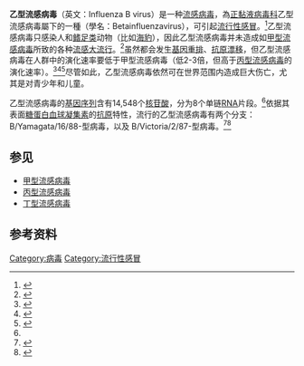{{NoteTA|G1=ME}}
{{Virusbox
| image = Ijms-18-00020-g001.B.png
| image_alt = 
| image_caption = 乙型流感病毒的病毒結構
| parent = Betainfluenzavirus
| species = Influenza B virus
| synonyms = 
;物種
* ''Influenza type B virus''<ref>ICTV 2nd Report Fenner, F. (1976). Classification and nomenclature of viruses. Second report of the International Committee on Taxonomy of Viruses. Intervirology 7: 1-115. p57 https://talk.ictvonline.org/ictv/proposals/ICTV%202nd%20Report.pdf {{Wayback|url=https://talk.ictvonline.org/ictv/proposals/ICTV%202nd%20Report.pdf |date=20211119215322 }}</ref>
*''Influenza virus B''<ref>ICTV 6th Report Murphy, F. A., Fauquet, C. M., Bishop, D. H. L., Ghabrial, S. A., Jarvis, A. W. Martelli, G. P. Mayo, M. A. & Summers, M. D.(eds)(1995). Virus Taxonomy. Sixthreport of the International Committee on Taxonomy of Viruses. Archives of Virology Supplement 10, p297 https://talk.ictvonline.org/ictv/proposals/ICTV%206th%20Report.pdf {{Wayback|url=https://talk.ictvonline.org/ictv/proposals/ICTV%206th%20Report.pdf |date=20211103070608 }}</ref>
;屬
*''Influenzavirus B''<ref name="2017.011M">{{cite web |last1=Smith |first1=Gavin JD |display-authors=etal |title=Changing individual genus and species names in the family Orthomyxoviridae |url=https://talk.ictvonline.org/ictv/proposals/2017.011M.A.v2.Orthomyxoviridae_ren.zip |website=International Committee on Taxonomy of Viruses (ICTV) |accessdate=22 March 2019 |language=en |date=8 June 2017 |archive-date=2021-11-19 |archive-url=https://web.archive.org/web/20211119213715/https://talk.ictvonline.org/ictv/proposals/2017.011M.A.v2.Orthomyxoviridae_ren.zip }}</ref>
| synonyms_ref = 
| subdivision_ranks = 
| subdivision = 
}}
'''乙型流感病毒'''（英文：Influenza B virus）是一种[[流感病毒|流感病毒]]，為[[正黏液病毒科|正黏液病毒科]]乙型流感病毒屬下的一種（學名：Betainfluenzavirus），可引起[[流行性感冒|流行性感冒]]。<ref name=":0">{{Cite web|title=Complete genomes: Betainfluenzavirus|url=https://www.ncbi.nlm.nih.gov/genomes/GenomesGroup.cgi?taxid=197912|accessdate=2021-01-05|work=www.ncbi.nlm.nih.gov|archive-date=2021-09-24|archive-url=https://web.archive.org/web/20210924160224/https://www.ncbi.nlm.nih.gov/genomes/GenomesGroup.cgi?taxid=197912}}</ref>乙型流感病毒只感染人和[[鳍足类|鳍足类]]动物（比如[[海豹|海豹]]），因此乙型流感病毒并未造成如[[甲型流感病毒|甲型流感病毒]]所致的各种[[流感|流感]][[大流行|大流行]]。<ref name="pmid108075752">{{cite journal|title=Influenza B virus in seals|journal=Science|issue=5468|doi=10.1126/science.288.5468.1051|year=2000|volume=288|pages=1051–53|bibcode=2000Sci...288.1051O|pmid=10807575|vauthors=Osterhaus AD, Rimmelzwaan GF, Martina BE, Bestebroer TM, Fouchier RA}}</ref>虽然都会发生[[基因重排|基因重排]]、[[抗原漂移|抗原漂移]]，但乙型流感病毒在人群中的演化速率要低于甲型流感病毒（低2-3倍，但高于[[丙型流感病毒|丙型流感病毒]]的演化速率）。<ref name="pmid11779385">{{cite journal|title=The evolution of human influenza viruses|journal=Philos. Trans. R. Soc. Lond. B Biol. Sci.|issue=1416|doi=10.1098/rstb.2001.0999|year=2001|volume=356|pages=1861–70|pmc=1088562|pmid=11779385|vauthors=Hay AJ, Gregory V, Douglas AR, Lin YP}}</ref><ref name="pmid15258979">{{cite journal|title=Genetic diversity of influenza B virus: The frequent reassortment and cocirculation of the genetically distinct reassortant viruses in a community|journal=J. Med. Virol.|issue=1|doi=10.1002/jmv.20156|year=2004|volume=74|pages=132–40|pmid=15258979|vauthors=Matsuzaki Y, Sugawara K, Takashita E, Muraki Y, Hongo S, Katsushima N, Mizuta K, Nishimura H}}</ref><ref name="pmid101963392">{{cite journal|title=Comparative Analysis of Evolutionary Mechanisms of the Hemagglutinin and Three Internal Protein Genes of Influenza B Virus: Multiple Cocirculating Lineages and Frequent Reassortment of the NP, M, and NS Genes|url=https://archive.org/details/sim_journal-of-virology_1999-05_73_5/page/4413|journal=J. Virol.|issue=5|doi=10.1128/JVI.73.5.4413-4426.1999|year=1999|volume=73|pages=4413–26|pmc=104222|pmid=10196339|vauthors=Lindstrom SE, Hiromoto Y, Nishimura H, Saito T, Nerome R, Nerome K}}</ref>尽管如此，乙型流感病毒依然可在世界范围内造成巨大伤亡，尤其是对青少年和儿童。

乙型流感病毒的[[基因序列|基因序列]]含有14,548个[[核苷酸|核苷酸]]，分为8个单链[[RNA|RNA]]片段。<ref name=":0" />依据其表面[[糖蛋白|糖蛋白]][[血球凝集素|血球凝集素]]的[[抗原|抗原]]特性，流行的乙型流感病毒有两个分支：B/Yamagata/16/88-型病毒，以及 B/Victoria/2/87-型病毒。<ref>{{Cite journal|title=Differentiation of Influenza B Virus Lineages Yamagata and Victoria by Real-Time PCR|url=https://jcm.asm.org/content/48/4/1425|last=Biere|first=Barbara|last2=Bauer|first2=Bettina|date=2010-04-01|journal=Journal of Clinical Microbiology|issue=4|doi=10.1128/JCM.02116-09|volume=48|pages=1425–1427|language=en|issn=0095-1137|pmid=20107085|last3=Schweiger|first3=Brunhilde|access-date=2021-01-06|archive-date=2021-04-15|archive-url=https://web.archive.org/web/20210415160853/https://jcm.asm.org/content/48/4/1425}}</ref><ref>{{Cite web|title=季节性流感|url=https://www.who.int/zh/news-room/fact-sheets/detail/influenza-(seasonal)|accessdate=2021-01-06|author=|date=|format=|work=|publisher=[[世界卫生组织|世界卫生组织]]|language=zh|archive-date=2021-12-22|archive-url=https://web.archive.org/web/20211222092817/https://www.who.int/zh/news-room/fact-sheets/detail/influenza-(seasonal)}}</ref>

== 参见 ==

* [[甲型流感病毒|甲型流感病毒]]
* [[丙型流感病毒|丙型流感病毒]]
*[[丁型流感病毒|丁型流感病毒]]

== 参考资料 ==
{{reflist|2}}
{{Influenza}}
{{Taxonbar|from=Q17330082}}
[[Category:病毒|Category:病毒]]
[[Category:流行性感冒|Category:流行性感冒]]